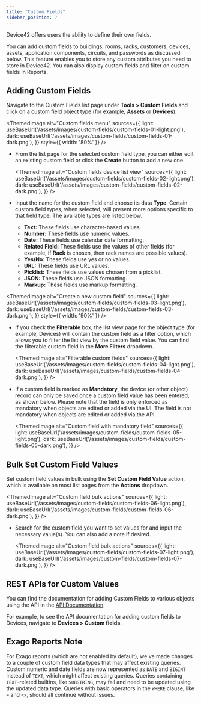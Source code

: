 ```yaml
---
title: "Custom Fields"
sidebar_position: 7
---
```



Device42 offers users the ability to define their own fields.

You can add custom fields to buildings, rooms, racks, customers, devices, assets, application components, circuits, and passwords as discussed below. This feature enables you to store any custom attributes you need to store in Device42. You can also display custom fields and filter on custom fields in Reports.

## Adding Custom Fields

Navigate to the Custom Fields list page under **Tools > Custom Fields** and click on a custom field object type (for example, **Assets** or **Devices**).

<ThemedImage
  alt="Custom fields menu"
  sources={{
    light: useBaseUrl('/assets/images/custom-fields/custom-fields-01-light.png'),
    dark: useBaseUrl('/assets/images/custom-fields/custom-fields-01-dark.png'),
  }}
  style={{ width: '80%' }} 
/>

- From the list page for the selected custom field type, you can either edit an existing custom field or click the **Create** button to add a new one.

  <ThemedImage
    alt="Custom fields device list view"
    sources={{
      light: useBaseUrl('/assets/images/custom-fields/custom-fields-02-light.png'),
      dark: useBaseUrl('/assets/images/custom-fields/custom-fields-02-dark.png'),
    }}
  />

- Input the name for the custom field and choose its data **Type**. Certain custom field types, when selected, will present more options specific to that field type. The available types are listed below.

  - **Text:** These fields use character-based values.
  - **Number:** These fields use numeric values.
  - **Date:** These fields use calendar date formatting.
  - **Related Field:** These fields use the values of other fields (for example, if **Rack** is chosen, then rack names are possible values).
  - **Yes/No:** These fields use yes or no values.
  - **URL:** These fields use URL values.
  - **Picklist:** These fields use values chosen from a picklist.
  - **JSON:** These fields use JSON formatting.
  - **Markup:** These fields use markup formatting.

<ThemedImage
  alt="Create a new custom field"
  sources={{
    light: useBaseUrl('/assets/images/custom-fields/custom-fields-03-light.png'),
    dark: useBaseUrl('/assets/images/custom-fields/custom-fields-03-dark.png'),
  }}
  style={{ width: '90%' }}
/>

- If you check the **Filterable** box, the list view page for the object type (for example, Devices) will contain the custom field as a filter option, which allows you to filter the list view by the custom field value. You can find the filterable custom field in the **More Filters** dropdown.

  <ThemedImage
    alt="Filterable custom fields"
    sources={{
      light: useBaseUrl('/assets/images/custom-fields/custom-fields-04-light.png'),
      dark: useBaseUrl('/assets/images/custom-fields/custom-fields-04-dark.png'),
    }}
  />

- If a custom field is marked as **Mandatory**, the device (or other object) record can only be saved once a custom field value has been entered, as shown below. Please note that the field is only enforced as mandatory when objects are edited or added via the UI. The field is not mandatory when objects are edited or added via the API.

  <ThemedImage
    alt="Custom field with mandatory field"
    sources={{
      light: useBaseUrl('/assets/images/custom-fields/custom-fields-05-light.png'),
      dark: useBaseUrl('/assets/images/custom-fields/custom-fields-05-dark.png'),
    }}
  />

## Bulk Set Custom Field Values

Set custom field values in bulk using the **Set Custom Field Value** action, which is available on most list pages from the **Actions** dropdown.

  <ThemedImage
    alt="Custom field bulk actions"
    sources={{ 
      light: useBaseUrl('/assets/images/custom-fields/custom-fields-06-light.png'),
      dark: useBaseUrl('/assets/images/custom-fields/custom-fields-06-dark.png'),
    }}
  />

- Search for the custom field you want to set values for and input the necessary value(s). You can also add a note if desired.   

  <ThemedImage
    alt="Custom field bulk actions"
    sources={{
      light: useBaseUrl('/assets/images/custom-fields/custom-fields-07-light.png'),
      dark: useBaseUrl('/assets/images/custom-fields/custom-fields-07-dark.png'),
    }}
  />

## REST APIs for Custom Values

You can find the documentation for adding Custom Fields to various objects using the API in the [API Documentation](https://api.device42.com). 

For example, to see the API documentation for adding custom fields to Devices, navigate to **Devices > Custom fields**.

## Exago Reports Note

For Exago reports (which are not enabled by default), we've made changes to a couple of custom field data types that may affect existing queries. Custom numeric and date fields are now represented as `DATE` and `BIGINT` instead of `TEXT`, which might affect existing queries. Queries containing `TEXT`-related builtins, like `SUBSTRING`, may fail and need to be updated using the updated data type. Queries with basic operators in the `WHERE` clause, like `=` and `<>`, should all continue without issues. 
